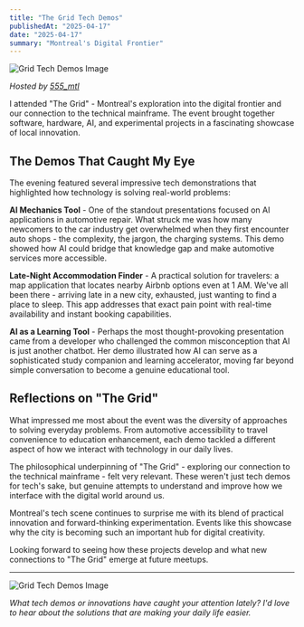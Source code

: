 ```yaml
---
title: "The Grid Tech Demos"
publishedAt: "2025-04-17"
date: "2025-04-17"
summary: "Montreal's Digital Frontier"
---
```


![Grid Tech Demos Image](/TechDemos.png "The Grid Tech Demos")

*Hosted by [555_mtl](https://instagram.com/555_mtl)*

I attended "The Grid" - Montreal's exploration into the digital frontier and our connection to the technical mainframe. The event brought together software, hardware, AI, and experimental projects in a fascinating showcase of local innovation.

## The Demos That Caught My Eye

The evening featured several impressive tech demonstrations that highlighted how technology is solving real-world problems:

**AI Mechanics Tool** - One of the standout presentations focused on AI applications in automotive repair. What struck me was how many newcomers to the car industry get overwhelmed when they first encounter auto shops - the complexity, the jargon, the charging systems. This demo showed how AI could bridge that knowledge gap and make automotive services more accessible.

**Late-Night Accommodation Finder** - A practical solution for travelers: a map application that locates nearby Airbnb options even at 1 AM. We've all been there - arriving late in a new city, exhausted, just wanting to find a place to sleep. This app addresses that exact pain point with real-time availability and instant booking capabilities.

**AI as a Learning Tool** - Perhaps the most thought-provoking presentation came from a developer who challenged the common misconception that AI is just another chatbot. Her demo illustrated how AI can serve as a sophisticated study companion and learning accelerator, moving far beyond simple conversation to become a genuine educational tool.

## Reflections on "The Grid"

What impressed me most about the event was the diversity of approaches to solving everyday problems. From automotive accessibility to travel convenience to education enhancement, each demo tackled a different aspect of how we interact with technology in our daily lives.

The philosophical underpinning of "The Grid" - exploring our connection to the technical mainframe - felt very relevant. These weren't just tech demos for tech's sake, but genuine attempts to understand and improve how we interface with the digital world around us.

Montreal's tech scene continues to surprise me with its blend of practical innovation and forward-thinking experimentation. Events like this showcase why the city is becoming such an important hub for digital creativity.

Looking forward to seeing how these projects develop and what new connections to "The Grid" emerge at future meetups.

---
![Grid Tech Demos Image](/TechDemo.jpeg "The Grid Tech Demos")



*What tech demos or innovations have caught your attention lately? I'd love to hear about the solutions that are making your daily life easier.*